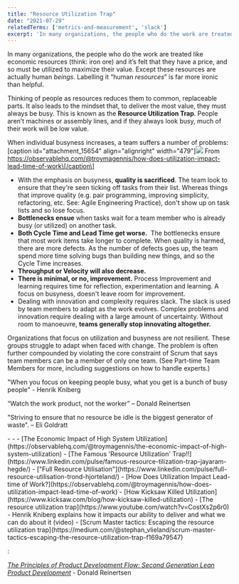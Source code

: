 ```yaml
---
title: "Resource Utilization Trap"
date: "2021-07-29"
relatedTerms: ['metrics-and-measurement', 'slack']
excerpt: 'In many organizations, the people who do the work are treated like economic resources'
---
```


In many organizations, the people who do the work are treated like economic resources (think: iron ore) and it’s felt that they have a price, and so must be utilized to maximize their value. Except these resources are actually human _beings_. Labelling it “human _resources_” is far more ironic than helpful.

Thinking of people as resources reduces them to common, replaceable parts. It also leads to the mindset that, to deliver the most value, they must always be busy. This is known as the **Resource Utilization Trap**. People aren’t machines or assembly lines, and if they always look busy, much of their work will be low value.

When individual busyness increases, a team suffers a number of problems: \[caption id="attachment\_15654" align="alignright" width="479"\]![](src/content/glossary/resource-utilization-trap/images/How_Does_Utilization_Impact_Lead-time_of_Work____Troy_Magennis-1024x505.jpg) From https://observablehq.com/@troymagennis/how-does-utilization-impact-lead-time-of-work\[/caption\]

- With the emphasis on busyness, **quality is sacrificed**. The team look to ensure that they're seen ticking off tasks from their list. Whereas things that improve quality (e.g. pair programming, improving simplicity, refactoring, etc. See: Agile Engineering Practice), don't show up on task lists and so lose focus.
- **Bottlenecks ensue** when tasks wait for a team member who is already busy (or utilized) on another task.
- **Both Cycle Time and Lead Time get worse.**  The bottlenecks ensure that most work items take longer to complete. When quality is harmed, there are more defects. As the number of defects goes up, the team spend more time solving bugs than building new things, and so the Cycle Time increases.
- ****Throughput or Velocity will also decrease.****
- **There is minimal, or no, improvement.** Process Improvement and learning requires time for reflection, experimentation and learning. A focus on busyness, doesn't leave room for improvement.
- Dealing with innovation and complexity requires slack. The slack is used by team members to adapt as the work evolves. Complex problems and innovation require dealing with a large amount of uncertainty. Without room to manoeuvre, **teams generally stop innovating altogether.**

Organizations that focus on utilization and busyness are not resilient. These groups struggle to adapt when faced with change. The problem is often further compounded by violating the core constraint of Scrum that says team members can be a member of only one team. (See Part-time Team Members for more, including suggestions on how to handle experts.)

"When you focus on keeping people busy, what you get is a bunch of busy people" - Henrik Kniberg

“Watch the work product, not the worker” – Donald Reinertsen

"Striving to ensure that no resource be idle is the biggest generator of waste". – Eli Goldratt

<HighlightBox heading="Resource Links" variant="resourceLinks">
- - - [The Economic Impact of High System Utilization](https://observablehq.com/@troymagennis/the-economic-impact-of-high-system-utilization)
        - [The Famous 'Resource Utilization'​ Trap!!](https://www.linkedin.com/pulse/famous-resource-tilization-trap-jayaram-hegde/)
        - ["Full Resource Utilisation"​](https://www.linkedin.com/pulse/full-resource-utilisation-trond-hjorteland/)
        - [How Does Utilization Impact Lead-time of Work?](https://observablehq.com/@troymagennis/how-does-utilization-impact-lead-time-of-work)
        - [How Kicksaw Killed Utilization](https://www.kicksaw.com/blog/how-kicksaw-killed-utilization)
        - [The resource utilization trap](https://www.youtube.com/watch?v=CostXs2p6r0) - Henrik Kniberg explains how it impacts our ability to deliver and what we can do about it (video)
        - [Scrum Master tactics: Escaping the resource utilization trap](https://medium.com/@stephan_vlieland/scrum-master-tactics-escaping-the-resource-utilization-trap-f169a79547)
</HighlightBox>

<HighlightBox heading="Related Books" variant="relatedBooks">:

[_The Principles of Product Development Flow: Second Generation Lean Product Development_](https://www.amazon.ca/Principles-Product-Development-Flow-Generation-ebook/dp/B00K7OWG7O/&tag=notesfromatoo-20) - Donald Reinertsen
</HighlightBox>
